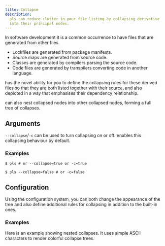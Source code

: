 ```yaml
---
title: Collapse
description:
  pls can reduce clutter in your file listing by collapsing derivative nodes
  into their principal nodes.
---
```



In software development it is a common occurrence to have files that are
generated from other files.

- Lockfiles are generated from package manifests.
- Source maps are generated from source code.
- Classes are generated by compilers parsing the source code.
- Code files are generated by transpilers converting code in another language.

<Pls /> has the novel ability for you to define the collapsing rules for these
derived files so that they are both listed together with their source, and also
depicted in a way that emphasises their dependency relationship.

<Pls /> can also nest collapsed nodes into other collapsed nodes, forming a full
tree of collapses.

## Arguments

`--collapse`/`-c` can be used to turn collapsing on or off. <Pls /> enables this
collapsing behaviour by default.

### Examples

```console
$ pls # or --collapse=true or -c=true
```

<CollapseOn />

```console
$ pls --collapse=false # or -c=false
```

<CollapseOff />

## Configuration

Using the configuration system, you can both change the appearance of the tree
and also define additional rules for collapsing in addition to the built-in
ones.

### Examples

Here is an example showing nested collapses. It uses simple ASCII characters to
render colorful collapse trees.

<CollapseConf />

<CollapseConfd />
